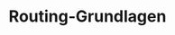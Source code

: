 ---
source-updated-at: 2025-05-16T04:52:11.000Z
translation-updated-at: 2025-06-02T20:10:36.158Z
title: Routing-Grundlagen
nav_title: Routing
description: Erfahren Sie mehr über die Grundlagen des Routings für Frontend-Anwendungen.
---